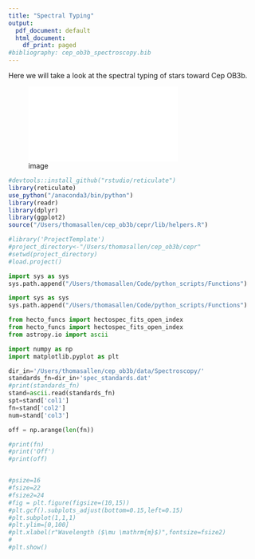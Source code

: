 ```yaml
---
title: "Spectral Typing"
output:
  pdf_document: default
  html_document:
    df_print: paged
#bibliography: cep_ob3b_spectroscopy.bib
---
```



Here we will take a look at the spectral typing of stars toward Cep OB3b.   

![image](../graphs/irac1_obs.pdf)

```r
#devtools::install_github("rstudio/reticulate")
library(reticulate)
use_python("/anaconda3/bin/python")
library(readr)
library(dplyr)
library(ggplot2)
source("/Users/thomasallen/cep_ob3b/cepr/lib/helpers.R")

#library('ProjectTemplate')
#project_directory<-"/Users/thomasallen/cep_ob3b/cepr"
#setwd(project_directory)
#load.project()
```


```python

import sys as sys
sys.path.append("/Users/thomasallen/Code/python_scripts/Functions")

```



```python
import sys as sys
sys.path.append("/Users/thomasallen/Code/python_scripts/Functions")

from hecto_funcs import hectospec_fits_open_index
from hecto_funcs import hectospec_fits_open_index
from astropy.io import ascii

import numpy as np
import matplotlib.pyplot as plt

dir_in='/Users/thomasallen/cep_ob3b/data/Spectroscopy/'
standards_fn=dir_in+'spec_standards.dat'
#print(standards_fn)
stand=ascii.read(standards_fn)
spt=stand['col1']
fn=stand['col2']
num=stand['col3']

off = np.arange(len(fn))

#print(fn)
#print('Off')
#print(off)


#psize=16
#fsize=22
#fsize2=24
#fig = plt.figure(figsize=(10,15))
#plt.gcf().subplots_adjust(bottom=0.15,left=0.15)
#plt.subplot(1,1,1)
#plt.ylim=[0,100]
#plt.xlabel(r"Wavelength ($\mu \mathrm{m}$)",fontsize=fsize2)
#
#plt.show()

```




